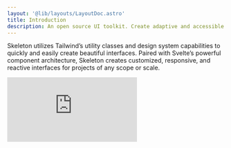 ```yaml
---
layout: '@lib/layouts/LayoutDoc.astro'
title: Introduction
description: An open source UI toolkit. Create adaptive and accessible design systems for your web apps.
---
```



Skeleton utilizes Tailwind’s utility classes and design system capabilities to quickly and easily create beautiful interfaces. Paired with Svelte’s powerful component architecture, Skeleton creates customized, responsive, and reactive interfaces for projects of any scope or scale.

<iframe
    class="w-full aspect-video rounded-container overflow-hidden"
    src="https://www.youtube.com/embed/tHzVyChDuyo"
    title="YouTube video player"
    frameborder="0"
    allow="accelerometer; autoplay; clipboard-write; encrypted-media; gyroscope; picture-in-picture"
    allowfullscreen
/>

## Our Vision

Skeleton aims to provide a seamless user experience by creating intelligent and adaptive UI elements that automatically conform to the unique aesthetic of your application. It leverages native browser APIs and form elements, while also incorporating powerful components that follow WAI-ARIA guidelines for accessibility, empowering developers to create user-centric web applications with ease.

We're huge fans of Svelte and wish to contribute to this amazing ecosystem. We believe this only happens through contributions of high quality open source projects our own. Created by the community, for the community.

Finally, we aim for inclusion, whether you're a contributor to the project, a consumer, or the end user. The Skeleton core team is not a faceless corporate entity, but rather a small group of individuals motivated to make accessible UI with great UX (user experience) and DX (developer experience) for all.

## Benefits

### Free and Open Source

Skeleton is available as [free and open-source software (FOSS)](https://github.com/skeletonlabs/skeleton) provided under the [MIT License](https://github.com/skeletonlabs/skeleton/blob/master/LICENSE).

### Community Owned

Skeleton is maintained by a number of talented [contributors](https://github.com/skeletonlabs/skeleton/graphs/contributors). If you wish to [contribute to the project](/docs/contributin), you are welcome to do so. Visit the Skeleton communities on either [GitHub](https://github.com/skeletonlabs/skeleton) or [Discord](https://discord.gg/EXqV7W8MtY).

### Theme System

We provide a powerful and comprehensive theme system that goes well beyond generating a color palette. Themes allow you to control
common settings, such as border radius, and apply those universally throughout your application. Furthermore, themes are built using
CSS variables, which makes themes simple to configure and reuse.

### Design Tokens

These tokens are a special set of CSS classes that ingest your theme settings for easy reuse throughout your design system. They are
used as the default settings for most features within Skeleton, meaning your UI elements automatically adjust to theme changes.
Likewise, these tokens are available to you, meaning you can build custom components using the same tools we do, for a truly cohesive
look and feel.

### Release Cycle

Skeleton receives new updates every other week, typically around Tuesday (US/Central). Each release is packed with new features,
improvements, and bugfixes.

<a class="btn preset-filled" href="https://github.com/skeletonlabs/skeleton/releases" target="_blank" rel="noreferrer">
    View Releases &rarr;
</a>